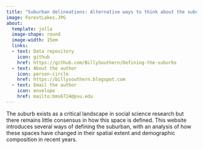 ```yaml
---
title: "Suburban delineations: Alternative ways to think about the suburban form"
image: ForestLakes.JPG
about:
  template: jolla
  image-shape: round
  image-width: 15em
  links: 
  - text: Data repository
    icon: github
    href: https://github.com/BillySouthern/Defining-the-suburbs
  - text: About the author
    icon: person-circle
    href: https://billysouthern.blogspot.com
  - text: Email the author
    icon: envelope
    href: mailto:bms6724@psu.edu
---
```


The suburb exists as a critical landscape in social science research but there remains little consensus in how this space is defined. This website introduces several ways of defining the suburban, with an analysis of how these spaces have changed in their spatial extent and demographic composition in recent years.
